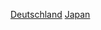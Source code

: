 {{catmore|德日关系}}
{{Commonscat|Relations of Germany and Japan}}

[[Category:日本雙邊關係|Deutschland]]
[[Category:德國雙邊關係|Japan]]